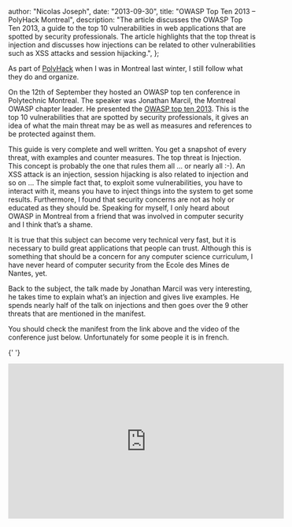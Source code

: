 
  author: "Nicolas Joseph",
  date: "2013-09-30",
  title: "OWASP Top Ten 2013 – PolyHack Montreal",
  description:
    "The article discusses the OWASP Top Ten 2013, a guide to the top 10 vulnerabilities in web applications that are spotted by security professionals. The article highlights that the top threat is injection and discusses how injections can be related to other vulnerabilities such as XSS attacks and session hijacking.",
};


As part of [PolyHack](http://polyhack.org/) when I was in Montreal last winter, I still follow what they do and organize.

On the 12th of September they hosted an OWASP top ten conference in Polytechnic Montreal.
The speaker was Jonathan Marcil, the Montreal OWASP chapter leader. He presented the [OWASP top ten 2013](https://code.google.com/p/owasptop10/downloads/detail?name=OWASP%20Top%2010%20-%202013.pdf).
This is the top 10 vulnerabilities that are spotted by security professionals, it gives an idea of
what the main threat may be as well as measures and references to be protected against them.

This guide is very complete and well written. You get a snapshot of every threat, with examples
and counter measures. The top threat is Injection. This concept is probably the one that rules
them all … or nearly all :-). An XSS attack is an injection, session hijacking is also related to
injection and so on … The simple fact that, to exploit some vulnerabilities, you have to interact
with it, means you have to inject things into the system to get some results. Furthermore, I found
that security concerns are not as holy or educated as they should be. Speaking for myself, I only
heard about OWASP in Montreal from a friend that was involved in computer security and I think
that’s a shame.

It is true that this subject can become very technical very fast, but it is necessary to build great
applications that people can trust. Although this is something that should be a concern for any
computer science curriculum, I have never heard of computer security from the Ecole des Mines de Nantes,
yet.

Back to the subject, the talk made by Jonathan Marcil was very interesting, he takes time to explain
what’s an injection and gives live examples. He spends nearly half of the talk on injections and then
goes over the 9 other threats that are mentioned in the manifest.

You should check the manifest from the link above and the video of the conference just below.
Unfortunately for some people it is in french.

{' '}

<iframe
  width="560"
  height="315"
  src="https://www.youtube.com/embed/Kud6IpyWjuU"
  frameborder="0"
  allowfullscreen
></iframe>
